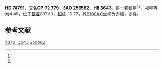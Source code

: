 {{Starbox begin
| name = HD 78791
}}
{{Starbox observe
| epoch = [[J2000.0|J2000.0]]
| constell = {{星座名待查}}<ref name=SIMBAD>{{cite web
 | url=http://simbad.u-strasbg.fr/simbad/sim-id?Ident=HR+3643
 | title=Pulsating variable Star
 | publisher=Centre de Données astronomiques de Strasbourg
 | work=SIMBAD
 | accessdate=2012-07-13
 | archive-date=2016-03-19
 | archive-url=https://web.archive.org/web/20160319053636/http://simbad.u-strasbg.fr/simbad/sim-id?Ident=HR+3643
 | dead-url=no
 }}</ref><ref name=DATA>{{cite web
 | url=http://vizier.u-strasbg.fr/viz-bin/VizieR-5?-out.add=.&-source=5050&-corr=PK=HR&-out.max=9999&HR=3643
 | title=VizieR Detailed Page
 | accessdate=2012-07-13
 | archive-date=2019-02-16
 | archive-url=https://web.archive.org/web/20190216120826/http://vizier.u-strasbg.fr/viz-bin/VizieR-5?-out.add=.&-source=5050&-corr=PK=HR&-out.max=9999&HR=3643
 | dead-url=no
 }}</ref>
| 星官 = 
| ra = {{RA|9|5|8.8}}<ref name=SIMBAD /><ref name=DATA />
| dec = {{DEC|-72|36|10}}<ref name=SIMBAD /><ref name=DATA />
| appmag_v = 4.48<ref name=SIMBAD /><ref name=DATA />
}}
{{Starbox character
| class = F9II<ref name=SIMBAD /><ref name=DATA />
| b-v = 0.61<ref name=SIMBAD /><ref name=DATA />
| u-b = 0.22<ref name=SIMBAD /><ref name=DATA />
| r-i = 0.31<ref name=SIMBAD /><ref name=DATA />
| variable = 
}}
{{Starbox astrometry
| radial_v = 0.22
| prop_mo_ra = 22
| parallax = 0.024
| p_error = 
}}
{{Starbox catalog
| names =CP-72 779，[[SAO星表|SAO]] 256582，[[HD星表|HD]] 78791，[[HR星表|HR]] 3643}}
{{Starbox reference |Simbad=HR+3643}}
{{Starbox end}}

'''HD 78791'''，又名'''CP-72 779'''，'''SAO 256582'''、'''HR 3643'''，是一颗恒星<ref name=SIMBAD /><ref name=DATA />，视星等为4.48，位于[[銀道座標系|銀經]]287.83，[[銀道座標系|銀緯]]-16.77，其[[B1900.0|B1900.0]]坐标为赤經{{RA|9|4|53}}，赤緯{{DEC|-72|-16.77|1}}。

== 参考文献 ==
{{reflist}}

{{star-stub}}

[[Category:HD和HDE天體|78791]]
[[Category:HR天體|3643]]
[[Category:SAO天體|256582]]